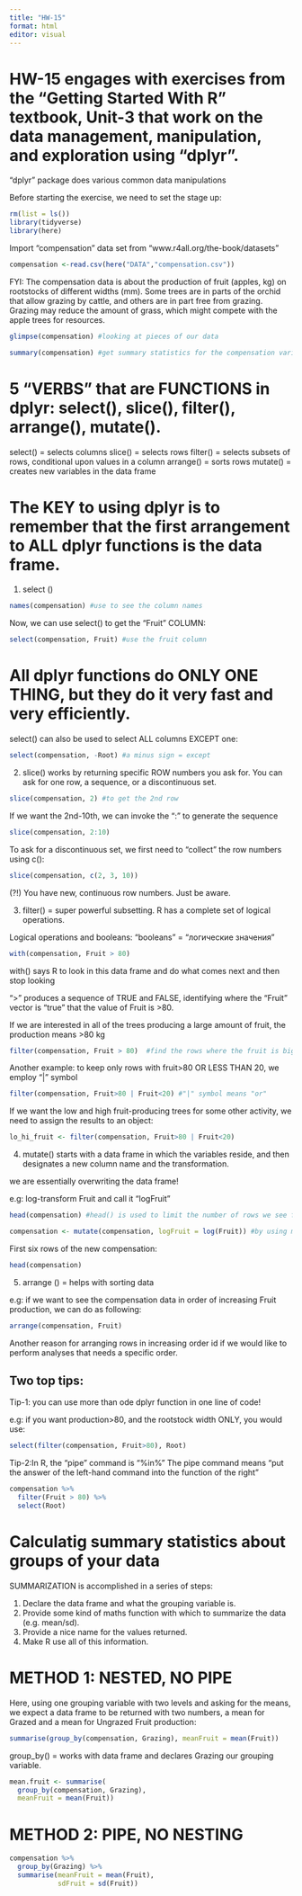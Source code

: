 ```yaml
---
title: "HW-15"
format: html
editor: visual
---
```


# HW-15 engages with exercises from the "Getting Started With R" textbook, Unit-3 that work on the data management, manipulation, and exploration using "dplyr".

"dplyr" package does various common data manipulations

Before starting the exercise, we need to set the stage up:

```r
rm(list = ls())
library(tidyverse)
library(here)
```

Import "compensation" data set from "www.r4all.org/the-book/datasets"

```r
compensation <-read.csv(here("DATA","compensation.csv"))
```

FYI: The compensation data is about the production of fruit (apples, kg) on rootstocks of different widths (mm). Some trees are in parts of the orchid that allow grazing by cattle, and others are in part free from grazing. Grazing may reduce the amount of grass, which might compete with the apple trees for resources.

```r
glimpse(compensation) #looking at pieces of our data
```

```r
summary(compensation) #get summary statistics for the compensation variables
```

# 5 "VERBS" that are FUNCTIONS in dplyr: select(), slice(), filter(), arrange(), mutate().

select() = selects columns slice() = selects rows filter() = selects subsets of rows, conditional upon values in a column arrange() = sorts rows mutate() = creates new variables in the data frame

# The KEY to using dplyr is to remember that the first arrangement to ALL dplyr functions is the data frame.

1) select ()

```r
names(compensation) #use to see the column names
```

Now, we can use select() to get the "Fruit" COLUMN:
```r
select(compensation, Fruit) #use the fruit column
```
# All dplyr functions do ONLY ONE THING, but they do it very fast and very efficiently.

select() can also be used to select ALL columns EXCEPT one:

```r
select(compensation, -Root) #a minus sign = except
```

2) slice() works by returning specific ROW numbers you ask for. You can ask for one row, a sequence, or a discontinuous set.

```r
slice(compensation, 2) #to get the 2nd row 
```
If we want the 2nd-10th, we can invoke the ":" to generate the sequence

```r
slice(compensation, 2:10)
```
To ask for a discontinuous set, we first need to "collect" the row numbers using c():
```r
slice(compensation, c(2, 3, 10))
```
(?!) You have new, continuous row numbers. Just be aware.

3) filter() = super powerful subsetting. R has a complete set of logical operations. 

Logical operations and booleans: "booleans" = "логические значения"

```r
with(compensation, Fruit > 80)
```
with() says R to look in this data frame and do what comes next and then stop looking

">" produces a sequence of TRUE and FALSE, identifying where the "Fruit" vector is "true" that the value of Fruit is >80.  
 
If we are interested in all of the trees producing a large amount of fruit, the production means >80 kg

```r
filter(compensation, Fruit > 80)  #find the rows where the fruit is bigger than 80 kg and return them as a data frame
```
Another example: to keep only rows with fruit>80 OR LESS THAN 20, we employ "|" symbol

```r
filter(compensation, Fruit>80 | Fruit<20) #"|" symbol means "or"
```
If we want the low and high fruit-producing trees for some other activity, we need to assign the results to an object:
```r
lo_hi_fruit <- filter(compensation, Fruit>80 | Fruit<20)
```

4) mutate() starts with a data frame in which the variables reside, and then designates a new column name and the transformation. 

we are essentially overwriting the data frame!

e.g: log-transform Fruit and call it "logFruit"

```r
head(compensation) #head() is used to limit the number of rows we see for clarity
```


```r
compensation <- mutate(compensation, logFruit = log(Fruit)) #by using mutate(), create a new "logFruit" column. You can find it under object "compensation" in your "environment". 
```

First six rows of the new compensation:
```r
head(compensation)
```

5) arrange () = helps with sorting data

e.g: if we want to see the compensation data in order of increasing Fruit production, we can do as following:
```r
arrange(compensation, Fruit)
```
Another reason for arranging rows in increasing order id if we would like to perform analyses that needs a specific order. 

## Two top tips:

Tip-1: you can use more than ode dplyr function in one line of code!

e.g: if you want production>80, and the rootstock width ONLY, you would use:
```r
select(filter(compensation, Fruit>80), Root)
```

Tip-2:In R, the "pipe" command is "%in%"
The pipe command means "put the answer of the left-hand command into the function of the right"

```r
compensation %>% 
  filter(Fruit > 80) %>% 
  select(Root)
```

# Calculatig summary statistics about groups of your data

SUMMARIZATION is accomplished in a series of steps:

1) Declare the data frame and what the grouping variable is.
2) Provide some kind of maths function with which to summarize the data (e.g. mean/sd).
3) Provide a nice name for the values returned.
4) Make R use all of this information. 

# METHOD 1: NESTED, NO PIPE
Here, using one grouping variable with two levels and asking for the means, we expect a data frame to be returned with two numbers, a mean for Grazed and a mean for Ungrazed Fruit production:

```r
summarise(group_by(compensation, Grazing), meanFruit = mean(Fruit))

```
group_by() = works with data frame and declares Grazing our grouping variable.

```r
mean.fruit <- summarise(
  group_by(compensation, Grazing),
  meanFruit = mean(Fruit))
```


# METHOD 2: PIPE, NO NESTING

```r
compensation %>% 
  group_by(Grazing) %>%
  summarise(meanFruit = mean(Fruit),
            sdFruit = sd(Fruit))

```




